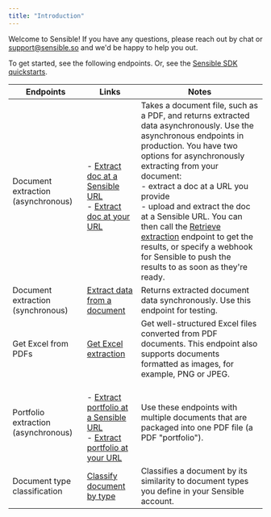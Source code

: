 ```yaml
---
title: "Introduction"
---
```


Welcome to Sensible! If you have any questions, please reach out by chat or [support@sensible.so](support@sensible.so) and we'd be happy to help you out. 

To get started, see the following endpoints. Or, see the [Sensible SDK quickstarts](/integrations/sdk-guides). 

| Endpoints                           | Links                                                                                                                                                         | Notes                                                                                                                                                                                                                                                                                                                                                                                                                                                                                  |
| ----------------------------------- | ------------------------------------------------------------------------------------------------------------------------------------------------------------- | -------------------------------------------------------------------------------------------------------------------------------------------------------------------------------------------------------------------------------------------------------------------------------------------------------------------------------------------------------------------------------------------------------------------------------------------------------------------------------------- |
| Document extraction (asynchronous)  | <br/>\- [Extract doc at a Sensible URL](/api-reference/extraction/document/extract-doc-at-a-sensible-url) <br/>\- [Extract doc at your URL](/api-reference/extraction/document/extract-doc-at-your-url)                                  | Takes a document file, such as a PDF, and returns extracted data asynchronously. Use the asynchronous endpoints in production. You have two options for asynchronously extracting from your document: <br/>\- extract a doc at a URL you provide<br/>\- upload and extract the doc at a Sensible URL. You can then call the [Retrieve extraction](/api-reference/extraction/retrieve-extractions/retrieve-extraction-by-id) endpoint to get the results, or specify a webhook for Sensible to push the results to as soon as they're ready. |
| Document extraction (synchronous)   | [Extract data from a document](/api-reference/extraction/document/extract-data-from-a-document)                                                                                       | Returns extracted document data synchronously. Use this endpoint for testing.                                                                                                                                                                                                                                                                                                                                                                                                          |
| Get Excel from PDFs                 | [Get Excel extraction](/api-reference/extraction/get-excel-from-documents/get-excel-extraction)                                                                                                       | Get well-structured Excel files converted from PDF documents. This endpoint also supports documents formatted as images, for example, PNG or JPEG.                                                                                                                                                                                                                                                                                                                                     |
| Portfolio extraction (asynchronous) | <br/>\- [Extract portfolio at a Sensible URL](/api-reference/extraction/portfolio/extract-portfolio-at-a-sensible-url)  <br/>\- [Extract portfolio at your URL](/api-reference/extraction/portfolio/extract-portfolio-at-your-url) | Use these endpoints with multiple documents that are packaged into one PDF file (a PDF "portfolio").                                                                                                                                                                                                                                                                                                                                                                                   |
| Document type classification        | [Classify document by type](/api-reference/extraction/document/classify-document-by-type-sync)                                                                                                | Classifies a document by its similarity to document types you define in your Sensible account.                                                                                                                                                                                                                                                                                                                                                                                         |